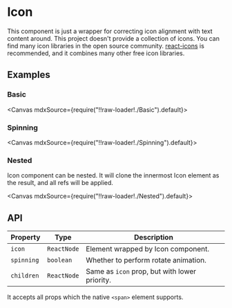 
<Meta title="Generics/Icon" />

# Icon

This component is just a wrapper for correcting icon alignment with text content around. This project doesn't provide a collection of icons. You can find many icon libraries in the open source community. [react-icons](https://react-icons.github.io/react-icons) is recommended, and it combines many other free icon libraries.

## Examples

### Basic

<Canvas mdxSource={require("!!raw-loader!./Basic").default}>
  <Story id="examples-icon--basic" />
</Canvas>

### Spinning

<Canvas mdxSource={require("!!raw-loader!./Spinning").default}>
  <Story id="examples-icon--spinning" />
</Canvas>

### Nested

Icon component can be nested. It will clone the innermost Icon element as the result, and all refs will be applied.

<Canvas mdxSource={require("!!raw-loader!./Nested").default}>
  <Story id="examples-icon--nested" />
</Canvas>

## API

| Property   | Type        | Description                                   |
| ---------- | ----------- | --------------------------------------------- |
| `icon`     | `ReactNode` | Element wrapped by Icon component.            |
| `spinning` | `boolean`   | Whether to perform rotate animation.          |
| `children` | `ReactNode` | Same as `icon` prop, but with lower priority. |

It accepts all props which the native `<span>` element supports.
